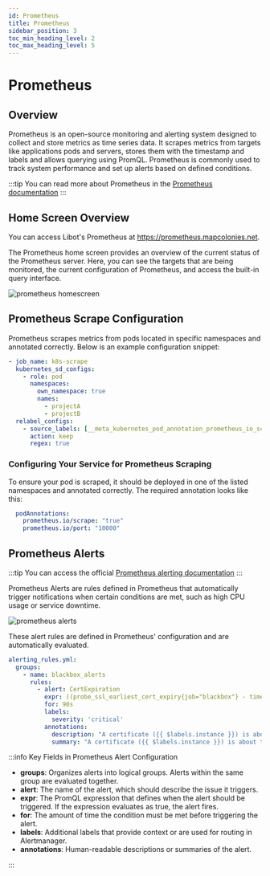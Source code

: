 ```yaml
---
id: Prometheus
title: Prometheus
sidebar_position: 3
toc_min_heading_level: 2
toc_max_heading_level: 5
---
```




# Prometheus

## Overview
Prometheus is an open-source monitoring and alerting system designed to collect and store metrics as time series data.
It scrapes metrics from targets like applications pods and servers, stores them with the timestamp and labels
and allows querying using PromQL. Prometheus is commonly used to track system performance and set up alerts based on defined
conditions.


:::tip
You can read more about Prometheus in the [Prometheus documentation](https://prometheus.io/docs/introduction/overview/)
:::

## Home Screen Overview 
You can access Libot's Prometheus at https://prometheus.mapcolonies.net.

The Prometheus home screen provides an overview of the current status of the Prometheus server.
Here, you can see the targets that are being monitored, the current configuration of Prometheus,
and access the built-in query interface.

![prometheus homescreen](./img/prometheus/prometheus-homescreen.png)

## Prometheus Scrape Configuration
Prometheus scrapes metrics from pods located in specific namespaces and annotated correctly.
Below is an example configuration snippet:

  ```yaml
  - job_name: k8s-scrape
    kubernetes_sd_configs:
      - role: pod
        namespaces:
          own_namespace: true
          names:
            - projectA
            - projectB
    relabel_configs:
      - source_labels: [__meta_kubernetes_pod_annotation_prometheus_io_scrape]
        action: keep
        regex: true
  ```
### Configuring Your Service for Prometheus Scraping

To ensure your pod is scraped, it should be deployed in one of the listed namespaces and annotated correctly.
The required annotation looks like this:

```yaml
  podAnnotations:
    prometheus.io/scrape: "true"
    prometheus.io/port: "10000"
```

## Prometheus Alerts

:::tip
You can access the official [Prometheus alerting documentation]([https://prometheus.io/docs/prometheus/latest/configuration/alerting_rules/]) 
:::

Prometheus Alerts are rules defined in Prometheus that automatically trigger notifications when certain conditions are met,
such as high CPU usage or service downtime.

![prometheus alerts](./img/prometheus/prometheus-alerts.png)

These alert rules are defined in Prometheus' configuration and are automatically evaluated.
```yaml
alerting_rules.yml:
  groups:
    - name: blackbox_alerts
      rules:
        - alert: CertExpiration
          expr: ((probe_ssl_earliest_cert_expiry{job="blackbox"} - time()) / 3600 / 24 < 30)
          for: 90s
          labels:
            severity: 'critical'
          annotations:
            description: "A certificate ({{ $labels.instance }}) is about to expire in 30 days!"
            summary: "A certificate ({{ $labels.instance }}) is about to expire in 30 days!"
```

:::info Key Fields in Prometheus Alert Configuration

- **groups**: Organizes alerts into logical groups. Alerts within the same group are evaluated together.
- **alert**: The name of the alert, which should describe the issue it triggers.
- **expr**: The PromQL expression that defines when the alert should be triggered.
If the expression evaluates as true, the alert fires.
- **for**: The amount of time the condition must be met before triggering the alert.
- **labels**: Additional labels that provide context or are used for routing in Alertmanager.
- **annotations**: Human-readable descriptions or summaries of the alert.

:::

